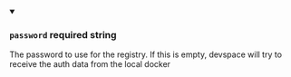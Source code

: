 
<details className="config-field" data-expandable="false" open>
<summary>

### `password` <span class="config-field-required" data-required="false">required</span> <span class="config-field-type">string</span> <span class="config-field-default"></span> <span class="config-field-enum"></span>

The password to use for the registry. If this is empty, devspace will
try to receive the auth data from the local docker

</summary>



</details>
